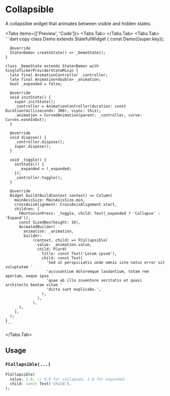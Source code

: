 
# Collapsible

A collapsible widget that animates between visible and hidden states.

<LinkBadgeGroup>
    <LinkBadge label="API Reference" href="https://pub.dev/documentation/forui/latest/forui.foundation/FCollapsible-class.html"/>
</LinkBadgeGroup>

<Tabs items={['Preview', 'Code']}>
  <Tabs.Tab>
    <Widget name='collapsible' query={{}} height={400}/>
  </Tabs.Tab>
  <Tabs.Tab>
    ```dart copy
    class Demo extends StatefulWidget {
      const Demo({super.key});

      @override
      State<Demo> createState() => _DemoState();
    }

    class _DemoState extends State<Demo> with SingleTickerProviderStateMixin {
      late final AnimationController _controller;
      late final Animation<double> _animation;
      bool _expanded = false;

      @override
      void initState() {
        super.initState();
        _controller = AnimationController(duration: const Duration(milliseconds: 300), vsync: this);
        _animation = CurvedAnimation(parent: _controller, curve: Curves.easeInOut);
      }

      @override
      void dispose() {
        _controller.dispose();
        super.dispose();
      }

      void _toggle() {
        setState(() {
          _expanded = !_expanded;
        });
        _controller.toggle();
      }

      @override
      Widget build(BuildContext context) => Column(
        mainAxisSize: MainAxisSize.min,
        crossAxisAlignment: CrossAxisAlignment.start,
        children: [
          FButton(onPress: _toggle, child: Text(_expanded ? 'Collapse' : 'Expand')),
          const SizedBox(height: 16),
          AnimatedBuilder(
            animation: _animation,
            builder:
                (context, child) => FCollapsible(
                  value: _animation.value,
                  child: FCard(
                    title: const Text('Lorem ipsum'),
                    child: const Text(
                      'Sed ut perspiciatis unde omnis iste natus error sit voluptatem '
                      'accusantium doloremque laudantium, totam rem aperiam, eaque ipsa '
                      'quae ab illo inventore veritatis et quasi architecto beatae vitae '
                      'dicta sunt explicabo.',
                    ),
                  ),
                ),
          ),
        ],
      );
    }
    ```
  </Tabs.Tab>
</Tabs>

## Usage

### `FCollapsible(...)`

```dart copy
FCollapsible(
  value: 1.0, // 0.0 for collapsed, 1.0 for expanded.
  child: const Text('child'),
);
```
